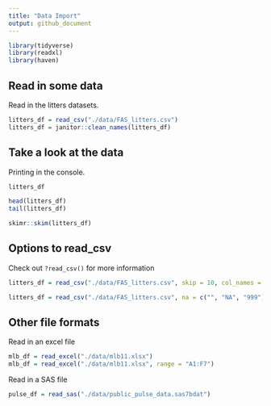 ```yaml
---
title: "Data Import"
output: github_document
---
```


```r
library(tidyverse)
library(readxl)
library(haven)
```

## Read in some data 

Read in the litters datasets. 

```r
litters_df = read_csv("./data/FAS_litters.csv")
litters_df = janitor::clean_names(litters_df)
```

## Take a look at the data 

Printing in the console. 

```r
litters_df
```

```r
head(litters_df)
tail(litters_df)
```

```r
skimr::skim(litters_df)
```

## Options to read_csv

Check out `?read_csv()` for more information

```r
litters_df = read_csv("./data/FAS_litters.csv", skip = 10, col_names = FALSE)

litters_df = read_csv("./data/FAS_litters.csv", na = c("", "NA", "999"))
```


## Other file formats 

Read in an excel file

```r
mlb_df = read_excel("./data/mlb11.xlsx")
mlb_df = read_excel("./data/mlb11.xlsx", range = "A1:F7")
```

Read in a SAS file

```r
pulse_df = read_sas("./data/public_pulse_data.sas7bdat")
```

